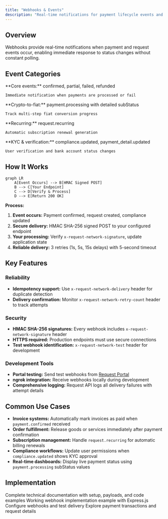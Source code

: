 ```yaml
---
title: "Webhooks & Events"
description: "Real-time notifications for payment lifecycle events and request status changes"
---
```


## Overview

Webhooks provide real-time notifications when payment and request events occur, enabling immediate response to status changes without constant polling.

## Event Categories

<CardGroup cols={2}>
  <Card title="Payment Events" icon="credit-card">
    **Core events:** confirmed, partial, failed, refunded

    Immediate notification when payments are processed or fail
  </Card>

  <Card title="Processing Events" icon="spinner">
    **Crypto-to-fiat:** payment.processing with detailed subStatus

    Track multi-step fiat conversion progress
  </Card>

  <Card title="Request Events" icon="file-invoice">
    **Recurring:** request.recurring

    Automatic subscription renewal generation
  </Card>

  <Card title="Compliance Events" icon="shield-check">
    **KYC & verification:** compliance.updated, payment_detail.updated

    User verification and bank account status changes
  </Card>
</CardGroup>

## How It Works

```mermaid
graph LR
    A[Event Occurs] --> B[HMAC Signed POST]
    B --> C[Your Endpoint]
    C --> D[Verify & Process]
    D --> E[Return 200 OK]
```

**Process:**
1. **Event occurs:** Payment confirmed, request created, compliance updated
2. **Secure delivery:** HMAC SHA-256 signed POST to your configured endpoint
3. **Your processing:** Verify `x-request-network-signature`, update application state
4. **Reliable delivery:** 3 retries (1s, 5s, 15s delays) with 5-second timeout

## Key Features

### Reliability
- **Idempotency support:** Use `x-request-network-delivery` header for duplicate detection
- **Delivery confirmation:** Monitor `x-request-network-retry-count` header to track attempts

### Security
- **HMAC SHA-256 signatures:** Every webhook includes `x-request-network-signature` header
- **HTTPS required:** Production endpoints must use secure connections
- **Test webhook identification:** `x-request-network-test` header for development

### Development Tools
- **Portal testing:** Send test webhooks from [Request Portal](https://portal.request.network)
- **ngrok integration:** Receive webhooks locally during development
- **Comprehensive logging:** Request API logs all delivery failures with attempt details

## Common Use Cases

- **Invoice systems:** Automatically mark invoices as paid when `payment.confirmed` received
- **Order fulfillment:** Release goods or services immediately after payment confirmation
- **Subscription management:** Handle `request.recurring` for automatic billing renewals
- **Compliance workflows:** Update user permissions when `compliance.updated` shows KYC approval
- **Real-time dashboards:** Display live payment status using `payment.processing` subStatus values

## Implementation

<CardGroup cols={2}>
  <Card title="Webhook Reference" href="/api-reference/webhooks">
    Complete technical documentation with setup, payloads, and code examples
  </Card>

  <Card title="EasyInvoice Demo" href="/use-cases/invoicing">
    Working webhook implementation example with Express.js
  </Card>

  <Card title="Request Portal" href="https://portal.request.network" icon="browser">
    Configure webhooks and test delivery
  </Card>

  <Card title="Request Scan" href="https://scan.request.network" icon="magnifying-glass">
    Explore payment transactions and request details
  </Card>
</CardGroup>

